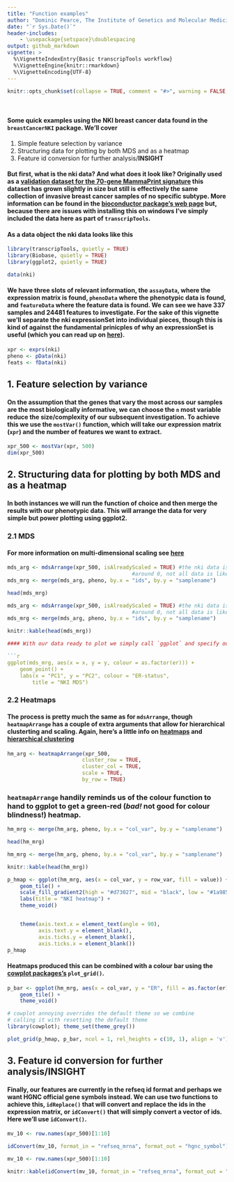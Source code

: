 ```yaml
---
title: "Function examples"
author: "Dominic Pearce, The Institute of Genetics and Molecular Medicine, The University of Edinburgh"
date: "`r Sys.Date()`"
header-includes:
    - \usepackage{setspace}\doublespacing
output: github_markdown 
vignette: >
  %\VignetteIndexEntry{Basic transcripTools workflow}
  %\VignetteEngine{knitr::rmarkdown}
  %\VignetteEncoding{UTF-8}
---
```


```r
knitr::opts_chunk$set(collapse = TRUE, comment = "#>", warning = FALSE, message = FALSE, fig.align = 'center', results = 'asis', fig.show = 'hold', fig.width = 7, fig.height = 5)
```
&nbsp;

#### Some quick examples using the NKI breast cancer data found in the `breastCancerNKI` package. We'll cover

 1. Simple feature selection by variance
 2. Structuring data for plotting by both MDS and as a heatmap
 3. Feature id conversion for further analysis/**INSIGHT**

#### But first, what is the nki data? And what does it look like? Originally used as a [validation dataset for the 70-gene MammaPrint signature](https://www.ncbi.nlm.nih.gov/pubmed/12490681) this dataset has grown slightly in size but still is effectively the same collection of invasive breast cancer samples of no specific subtype. More information can be found in the [bioconductor package's web page](http://bioconductor.org/packages/release/data/experiment/html/breastCancerNKI.html) but, because there are issues with installing this on windows I've simply included the data here as part of `transcripTools`. 

#### As a data object the nki data looks like this

```r
library(transcripTools, quietly = TRUE)
library(Biobase, quietly = TRUE)
library(ggplot2, quietly = TRUE)

data(nki)
```

#### We have three slots of relevant information, the `assayData`, where the expression matrix is found, `phenoData` where the phenotypic data is found, and `featureData` where the feature data is found. We can see we have 337 samples and 24481 features to investigate. For the sake of this vignette we'll separate the nki expressionSet into individual pieces, though this is kind of against the fundamental prinicples of why an expressionSet is useful (which you can read up on [here](http://www.bioconductor.org/packages/3.7/bioc/vignettes/Biobase/inst/doc/ExpressionSetIntroduction.pdf)).

```r
xpr <- exprs(nki) 
pheno <- pData(nki)
feats <- fData(nki)
```

## 1. Feature selection by variance

#### On the assumption that the genes that vary the most across our samples are the most biologically informative, we can choose the `n` most variable reduce the size/complexity of our subsequent investigation. To achieve this we use the `mostVar()` function, which will take our expression matrix (`xpr`) and the number of features we want to extract.

```r
xpr_500 <- mostVar(xpr, 500)
dim(xpr_500)
```

## 2. Structuring data for plotting by both MDS and as a heatmap

#### In both instances we will run the function of choice and then merge the results with our phenotypic data. This will arrange the data for very simple but power plotting using ggplot2.

### 2.1 MDS

#### For more information on multi-dimensional scaling see [here](https://statquest.org/2017/12/11/statquest-mds-and-pcoa-clearly-explained/)

```r
mds_arg <- mdsArrange(xpr_500, isAlreadyScaled = TRUE) #the nki data is scaled 
	    								#around 0, not all data is like this
mds_mrg <- merge(mds_arg, pheno, by.x = "ids", by.y = "samplename")

head(mds_mrg)
```

```r
mds_arg <- mdsArrange(xpr_500, isAlreadyScaled = TRUE) #the nki data is scaled 
	    								#around 0, not all data is like this
mds_mrg <- merge(mds_arg, pheno, by.x = "ids", by.y = "samplename")

knitr::kable(head(mds_mrg))

#### With our data ready to plot we simply call `ggplot` and specify our colours etc. using `mds_mrg`'s column headings. Unsurprisingly, when we colour by `er` (estrogen receptor status) we see that the 500 most variable genes capture and separate our samples by this factor.

```r
ggplot(mds_mrg, aes(x = x, y = y, colour = as.factor(er))) + 
	geom_point() +
	labs(x = "PC1", y = "PC2", colour = "ER-status",
		title = "NKI MDS")
```

### 2.2 Heatmaps

#### The process is pretty much the same as for `mdsArrange`, though `heatmapArrange` has a couple of extra arguments that allow for hierarchical clusterting and scaling. Again, here's a little info on [heatmaps](https://www.youtube.com/watch?v=oMtDyOn2TCc) and [hierarchical clustering](https://www.youtube.com/watch?v=7xHsRkOdVwo)

```r
hm_arg <- heatmapArrange(xpr_500, 
						cluster_row = TRUE,
						cluster_col = TRUE,
						scale = TRUE,
						by_row = TRUE) 
```

### `heatmapArrange` handily reminds us of the colour function to hand to ggplot to get a green-red (*bad!* not good for colour blindness!) heatmap.

```r
hm_mrg <- merge(hm_arg, pheno, by.x = "col_var", by.y = "samplename")

head(hm_mrg)
```

```r
hm_mrg <- merge(hm_arg, pheno, by.x = "col_var", by.y = "samplename")

knitr::kable(head(hm_mrg))
```

```r
p_hmap <- ggplot(hm_mrg, aes(x = col_var, y = row_var, fill = value)) + 
	geom_tile() +
	scale_fill_gradient2(high = "#d73027", mid = "black", low = "#1a9850") + 
	labs(title = "NKI heatmap") +
	theme_void()


	theme(axis.text.x = element_text(angle = 90),
		  axis.text.y = element_blank(),
		  axis.ticks.y = element_blank(),
		  axis.ticks.x = element_blank())
p_hmap
```

#### Heatmaps produced this can be combined with a colour bar using the [cowplot packages's](https://cran.r-project.org/web/packages/cowplot/vignettes/introduction.html) `plot_grid()`.

```r
p_bar <- ggplot(hm_mrg, aes(x = col_var, y = "ER", fill = as.factor(er))) +
	geom_tile() + 
	theme_void()

# cowplot annoying overrides the default theme so we combine
# calling it with resetting the default theme
library(cowplot); theme_set(theme_grey()) 

plot_grid(p_hmap, p_bar, ncol = 1, rel_heights = c(10, 1), align = 'v')
```

## 3. Feature id conversion for further analysis/**INSIGHT**

#### Finally, our features are currently in the refseq id format and perhaps we want HGNC official gene symbols instead. We can use two functions to achieve this, `idReplace()` that will convert and replace the ids in the expression matrix, or `idConvert()` that will simply convert a vector of ids. Here we'll use `idConvert()`.

```r
mv_10 <- row.names(xpr_500)[1:10]

idConvert(mv_10, format_in = "refseq_mrna", format_out = "hgnc_symbol")
```

```r
mv_10 <- row.names(xpr_500)[1:10]

knitr::kable(idConvert(mv_10, format_in = "refseq_mrna", format_out = "hgnc_symbol"))
```
